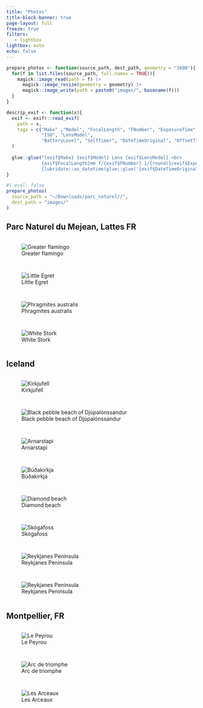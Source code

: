 ```yaml
---
title: "Photos"
title-block-banner: true
page-layout: full
freeze: true
filters:
   - lightbox
lightbox: auto
echo: false
---
```


```r
prepare_photos <- function(source_path, dest_path, geometry = "1600"){
  for(f in list.files(source_path, full.names = TRUE)){
    magick::image_read(path = f) |>
      magick::image_resize(geometry = geometry) |>
      magick::image_write(path = paste0("images/", basename(f)))
  }
}

descrip_exif <- function(x){
  exif <- exifr::read_exif(
    path = x, 
    tags = c("Make" ,"Model", "FocalLength", "FNumber", "ExposureTime", 
             "ISO", "LensModel", 
             "BatteryLevel", "SelfTimer", "DateTimeOriginal", "OffsetTime")
  )
  
  glue::glue("{exif$Make} {exif$Model} Lens {exif$LensModel} <br>
             {exif$FocalLength}mm f/{exif$FNumber} 1/{round(1/exif$ExposureTime)} ISO {exif$ISO} <br>
             {lubridate::as_datetime(glue::glue('{exif$DateTimeOriginal} {exif$OffsetTime}'))} UTC")
}
```

```r
#| eval: false
prepare_photos(
  source_path = "~/Downloads/parc_naturel//", 
  dest_path = "images/"
)
```

## Parc Naturel du Mejean, Lattes FR

::: {style="display: grid; grid-template-columns: repeat(auto-fill, minmax(250px, 1fr));grid-gap: 1em;"}
![Greater flamingo](images/20240211_0325.jpg){description="`r descrip_exif('images/20240211_0325.jpg')`" desc-position="left" group="mejean"}

![Little Egret](images/20240211_0044.jpg){description="`r descrip_exif('images/20240211_0044.jpg')`" desc-position="left" group="mejean"}

![Phragmites australis](images/20240211_0259.jpg){description="`r descrip_exif('images/20240211_0259.jpg')`" desc-position="left" group="mejean"}



![White Stork](images/20240211_0504.jpg){description="`r descrip_exif('images/20240211_0504.jpg')`" desc-position="left" group="mejean"}

:::

## Iceland

::: {style="display: grid; grid-template-columns: repeat(auto-fill, minmax(250px, 1fr));grid-gap: 1em;"}
![Kirkjufell](images/20240115_0036.jpg){description="`r descrip_exif('images/20240115_0036.jpg')`" desc-position="left" group="iceland"}

![Black pebble beach of Djúpalónssandur](images/20240115_0093.jpg){description="`r descrip_exif('images/20240115_0093.jpg')` " desc-position="left" group="iceland"}

![Arnarstapi](images/20240115_0204.jpg){description="`r descrip_exif('images/20240115_0204.jpg')` " desc-position="left" group="iceland"}

![Búðakirkja](images/20240115_0209.jpg){description="`r descrip_exif('images/20240115_0209.jpg')` " desc-position="left" group="iceland"}

![Diamond beach](images/20240115_0268.jpg){description="`r descrip_exif('images/20240115_0268.jpg')` " desc-position="left" group="iceland"}

![Skógafoss](images/20240115_0379.jpg){description="`r descrip_exif('images/20240115_0379.jpg')` " desc-position="left" group="iceland"}

![Reykjanes Peninsula](images/20240115_0501.jpg){description="`r descrip_exif('images/20240115_0501.jpg')` " desc-position="left" group="iceland"}

![Reykjanes Peninsula](images/20240115_0508.jpg){description="`r descrip_exif('images/20240115_0508.jpg')` " desc-position="left" group="iceland"}
:::

## Montpellier, FR

::: {style="display: grid; grid-template-columns: repeat(auto-fill, minmax(250px, 1fr));grid-gap: 1em;"}
![Le Peyrou](images/20231105_0054.JPG){description="`r descrip_exif('images/20231105_0054.JPG')`" desc-position="left" group="montpellier"}

![Arc de triomphe](images/20231105_0037.JPG){description="`r descrip_exif('images/20231105_0037.JPG')` " desc-position="left" group="montpellier"}

![Les Arceaux](images/20231105_0069.JPG){description="`r descrip_exif('images/20231105_0069.JPG')` " desc-position="left" group="montpellier"}
:::
